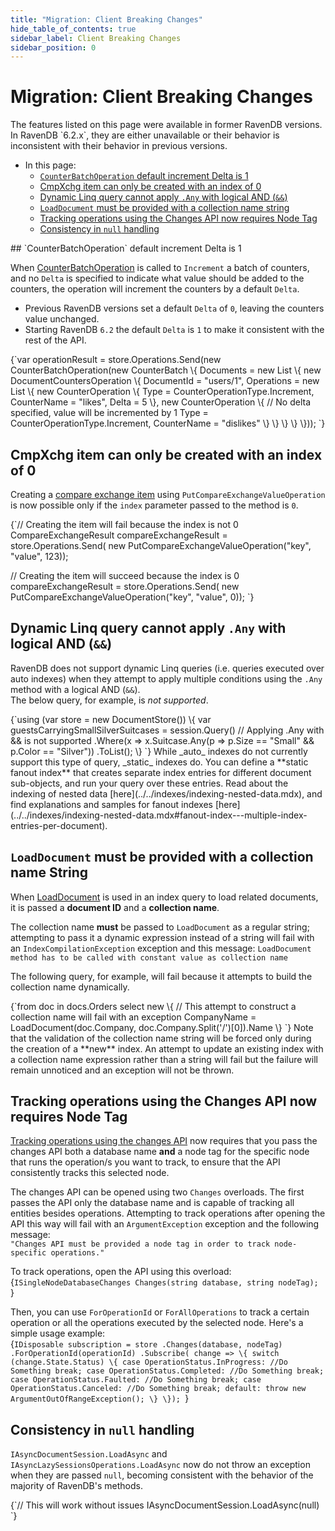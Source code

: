 ```yaml
---
title: "Migration: Client Breaking Changes"
hide_table_of_contents: true
sidebar_label: Client Breaking Changes
sidebar_position: 0
---
```



# Migration: Client Breaking Changes
<Admonition type="note" title="Note">
The features listed on this page were available in former RavenDB versions.  
In RavenDB `6.2.x`, they are either unavailable or their behavior is inconsistent 
with their behavior in previous versions.  

* In this page:
   * [`CounterBatchOperation` default increment Delta is 1](../../migration/client-api/client-breaking-changes.mdx#counterbatchoperation-default-increment-delta-is-1)  
   * [CmpXchg item can only be created with an index of 0](../../migration/client-api/client-breaking-changes.mdx#cmpxchg-item-can-only-be-created-with-an-index-of-0)  
   * [Dynamic Linq query cannot apply `.Any` with logical AND (`&&`)](../../migration/client-api/client-breaking-changes.mdx#dynamic-linq-query-cannot-apply-any-with-logical-and-(&&))  
   * [`LoadDocument` must be provided with a collection name string](../../migration/client-api/client-breaking-changes.mdx#loaddocument-must-be-provided-with-a-collection-name-string)  
   * [Tracking operations using the Changes API now requires Node Tag](../../migration/client-api/client-breaking-changes.mdx#tracking-operations-using-the-changes-api-now-requires-node-tag)  
   * [Consistency in `null` handling](../../migration/client-api/client-breaking-changes.mdx#consistency-in-null-handling)  

</Admonition>
## `CounterBatchOperation` default increment Delta is 1

When [CounterBatchOperation](../../client-api/operations/counters/counter-batch.mdx) is 
called to `Increment` a batch of counters, and no `Delta` is specified to indicate 
what value should be added to the counters, the operation will increment the counters 
by a default `Delta`.  

  * Previous RavenDB versions set a default `Delta` of `0`, leaving the counters value unchanged.  
  * Starting RavenDB `6.2` the default `Delta` is `1` to make it consistent with the rest of the API.  

<TabItem value="CounterBatchOperation" label="CounterBatchOperation">
<CodeBlock language="csharp">
{`var operationResult = store.Operations.Send(new CounterBatchOperation(new CounterBatch
\{
    Documents = new List<DocumentCountersOperation>
    \{
        new DocumentCountersOperation
        \{
            DocumentId = "users/1",
            Operations = new List<CounterOperation>
            \{
                new CounterOperation
                \{
                    Type = CounterOperationType.Increment,
                    CounterName = "likes",
                    Delta = 5
                \},
                new CounterOperation
                \{
                    // No delta specified, value will be incremented by 1
                    Type = CounterOperationType.Increment,
                    CounterName = "dislikes"
                \}
            \}
        \}
    \}
\}));
`}
</CodeBlock>
</TabItem>



## CmpXchg item can only be created with an index of 0

Creating a [compare exchange item](../../client-api/operations/compare-exchange/put-compare-exchange-value.mdx) 
using `PutCompareExchangeValueOperation` is now possible only if the `index` parameter 
passed to the method is `0`.  

<TabItem value="CmpXchg" label="CmpXchg">
<CodeBlock language="csharp">
{`// Creating the item will fail because the index is not 0
CompareExchangeResult<string> compareExchangeResult
    = store.Operations.Send(
        new PutCompareExchangeValueOperation<string>("key", "value", 123));

// Creating the item will succeed because the index is 0
compareExchangeResult = store.Operations.Send(
        new PutCompareExchangeValueOperation<string>("key", "value", 0));
`}
</CodeBlock>
</TabItem>  



## Dynamic Linq query cannot apply `.Any` with logical AND (`&&`)

RavenDB does not support dynamic Linq queries (i.e. queries executed over auto indexes) 
when they attempt to apply multiple conditions using the `.Any` method with a logical AND (`&&`).  
The below query, for example, is *not supported*.  

<TabItem value="sql" label="sql">
<CodeBlock language="sql">
{`using (var store = new DocumentStore())
\{
    var guestsCarryingSmallSilverSuitcases = session.Query<Guest>()
        // Applying .Any with && is not supported
        .Where(x => x.Suitcase.Any(p => p.Size == "Small" && p.Color == "Silver"))
        .ToList();
\}
`}
</CodeBlock>
</TabItem>

<Admonition type="info" title="Info">
While _auto_ indexes do not currently support this type of query, _static_ indexes do.  
You can define a **static fanout index** that creates separate index entries for different 
document sub-objects, and run your query over these entries.  
Read about the indexing of nested data [here](../../indexes/indexing-nested-data.mdx),  
and find explanations and samples for fanout indexes [here](../../indexes/indexing-nested-data.mdx#fanout-index---multiple-index-entries-per-document).  
</Admonition>



## `LoadDocument` must be provided with a collection name String

When [LoadDocument](../../indexes/indexing-related-documents.mdx) is used in an index query 
to load related documents, it is passed a **document ID** and a **collection name**.  

The collection name **must** be passed to `LoadDocument` as a regular string; attempting 
to pass it a dynamic expression instead of a string will fail with an `IndexCompilationException` 
exception and this message: `LoadDocument method has to be called with constant value as collection name`

The following query, for example, will fail because it attempts to build the collection name dynamically.  

<TabItem value="sql" label="sql">
<CodeBlock language="sql">
{`from doc in docs.Orders
select new \{
    // This attempt to construct a collection name will fail with an exception
    CompanyName = LoadDocument(doc.Company, doc.Company.Split('/')[0]).Name
\}
`}
</CodeBlock>
</TabItem>

<Admonition type="note" title="Note">
Note that the validation of the collection name string will be forced only during 
the creation of a **new** index. 
An attempt to update an existing index with a collection name expression rather 
than a string will fail but the failure will remain unnoticed and an exception 
will not be thrown.
</Admonition>



## Tracking operations using the Changes API now requires Node Tag

[Tracking operations using the changes API](../../client-api/changes/how-to-subscribe-to-operation-changes.mdx) 
now requires that you pass the changes API both a database name **and** a node tag for the specific node that 
runs the operation/s you want to track, to ensure that the API consistently tracks this selected node.  

The changes API can be opened using two `Changes` overloads. The first passes the API only the database name 
and is capable of tracking all entities besides operations. Attempting to track operations after opening the 
API this way will fail with an `ArgumentException` exception and the following message:  
`"Changes API must be provided a node tag in order to track node-specific operations."`

To track operations, open the API using this overload:  
<TabItem value="changes-definition" label="changes-definition">
<CodeBlock language="csharp">
{`ISingleNodeDatabaseChanges Changes(string database, string nodeTag);
`}
</CodeBlock>
</TabItem>  

Then, you can use `ForOperationId` or `ForAllOperations` to track a certain operation or all 
the operations executed by the selected node. Here's a simple usage example:  
<TabItem value="changes_ForOperationId" label="changes_ForOperationId">
<CodeBlock language="csharp">
{`IDisposable subscription = store
    .Changes(database, nodeTag)
    .ForOperationId(operationId)
    .Subscribe(
        change =>
        \{
            switch (change.State.Status)
            \{
                case OperationStatus.InProgress:
                    //Do Something
                    break;
                case OperationStatus.Completed:
                    //Do Something
                    break;
                case OperationStatus.Faulted:
                    //Do Something
                    break;
                case OperationStatus.Canceled:
                    //Do Something
                    break;
                default:
                    throw new ArgumentOutOfRangeException();
            \}
        \});
`}
</CodeBlock>
</TabItem>  
 


## Consistency in `null` handling

`IAsyncDocumentSession.LoadAsync` and `IAsyncLazySessionsOperations.LoadAsync` now 
do not throw an exception when they are passed `null`, becoming consistent with the 
behavior of the majority of RavenDB's methods.  

<TabItem value="csharp" label="csharp">
<CodeBlock language="csharp">
{`// This will work without issues
IAsyncDocumentSession.LoadAsync(null)
`}
</CodeBlock>
</TabItem>



